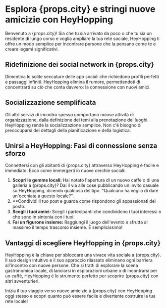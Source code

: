 # Esplora {props.city} e stringi nuove amicizie con HeyHopping

Benvenuto a {props.city}! Sia che tu sia arrivato da poco o che tu sia un residente di lungo corso e voglia ampliare la tua rete sociale, HeyHopping ti offre un modo semplice per incontrare persone che la pensano come te e creare legami significativi.

## Ridefinizione dei social network in {props.city}

Dimentica le solite seccature delle app sociali che richiedono profili perfetti e passaggi infiniti. HeyHopping elimina il rumore, permettendoti di concentrarti su ciò che conta davvero: la connessione con nuovi amici.

## Socializzazione semplificata

Gli altri servizi di incontro spesso comportano noiose attività di organizzazione, dalla definizione dei temi alla prenotazione dei luoghi. HeyHopping rende la socializzazione semplice. Non c'è bisogno di preoccuparsi dei dettagli della pianificazione e della logistica.

## Unirsi a HeyHopping: Fasi di connessione senza sforzo

Connettersi con gli abitanti di {props.city} attraverso HeyHopping è facile e immediato. Ecco come immergerti in nuove cerchie sociali:

1. **Scopri le gemme locali:** Hai notato l'apertura di un nuovo caffè o di una galleria a {props.city}? Dai il via alle cose pubblicando un invito casuale su HeyHopping, dicendo qualcosa del tipo: "Qualcuno ha voglia di dare un'occhiata a questo locale?".
2. \*\*Condividi il tuo post e guarda come rispondono gli appassionati del posto.
3. **Scegli i tuoi amici:** Scegli i partecipanti che condividono i tuoi interessi o che sono in sintonia con i tuoi.
4. **Fai un figurone insieme:** Raggiungi il luogo dell'evento e sfrutta al massimo il tempo trascorso insieme. È semplicissimo!

## Vantaggi di scegliere HeyHopping in {props.city}

HeyHopping è la chiave per sbloccare una vivace vita sociale a {props.city}. Il suo design intuitivo e il suo approccio rilassato eliminano ogni barriera all'incontro con nuove persone. Che si tratti di esplorare la scena gastronomica locale, di lanciarsi in esplorazioni urbane o di incontrarsi per un caffè, HeyHopping è lo strumento perfetto per scoprire {props.city} con altri avventurieri.

Inizia il tuo viaggio verso nuove amicizie a {props.city} con HeyHopping oggi stesso e scopri quanto può essere facile e divertente costruire la tua rete locale!
